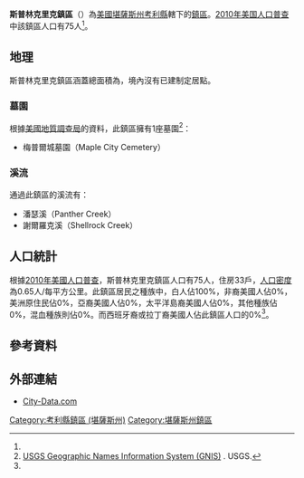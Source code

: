 {{noteTA
|G1=USState
}}
{{Infobox settlement
|official_name = 斯普林克里克鎮區
|native_name = Spring Creek Township
|settlement_type = 鎮區
|image_map = Map highlighting Spring Creek Township, Cowley County, Kansas.svg
|map_caption = 斯普林克里克鎮區在考利縣的位置
|coordinates_display = inline,title
|coordinates_region = US-KS
|subdivision_type = [[世界政區索引|國家]]
|subdivision_name = [[美国|美国]]
|subdivision_type1 = [[美國行政區劃|州]]
|subdivision_name1 = [[堪薩斯州|堪薩斯州]]
|subdivision_type2 = [[堪薩斯州行政區劃|縣]]
|subdivision_name2 = [[考利縣_(堪薩斯州)|考利縣]]
|area_total_km2 = 115.55
|area_land_km2 = 115.24
|area_water_km2 = 0.31
|area_total_sq_mi =
|area_land_sq_mi =
|area_water_sq_mi =
|area_water_percent = 0.27
|population_as_of = [[2010年美国人口普查|2010]]
|population_footnotes = <ref name="Census 2010">{{cite web| url=http://factfinder2.census.gov| title=Race, Hispanic or Latino, Age, and Housing Occupancy: 2010 Census Redistricting Data, Spring Creek township, Cowley County, Kansas| publisher=U.S. Census Bureau, American FactFinder 2| accessdate=2016-05-27| archive-date=2013-09-11| archive-url=https://web.archive.org/web/20130911234518/http://factfinder2.census.gov/| dead-url=no}}</ref>
|population_total = 75
|population_density_km2 = auto
|elevation_footnotes = 
|elevation_m = 411
|elevation_ft = 1348
|latd = 37
|latm = 04
|lats = 00
|latNS = N
|longd = 96
|longm = 46
|longs = 01
|longEW = W
|postal_code_type =
|postal_code = 
|blank_name = [[聯邦資料處理標準|FIPS代碼]]
|blank_info = 20-67400
|blank1_name = [[地名信息系统|GNIS編號]] 
|blank1_info = [http://geonames.usgs.gov/pls/gnispublic/f?p=gnispq:3:::NO::P3_FID:0469583 0469583]
|website = 
|footnotes = 
}}

'''斯普林克里克鎮區'''（{{lang-en|'''Spring Creek Township'''}}）為[[美國|美國]][[堪薩斯州|堪薩斯州]][[考利縣_(堪薩斯州)|考利縣]]轄下的[[行政鎮區|鎮區]]。[[2010年美国人口普查|2010年美国人口普查]]中該鎮區人口有75人<ref name="Census 2010"/>。

==地理==
斯普林克里克鎮區涵蓋總面積為{{convert|115.55|km2|sqmi}}，境內沒有已建制定居點。

===墓園===
根據[[美國地質調查局|美國地質調查局]]的資料，此鎮區擁有1座墓園<ref>[http://geonames.usgs.gov/domestic/index.html USGS Geographic Names Information System (GNIS)] {{Wayback|url=http://geonames.usgs.gov/domestic/index.html |date=20190428150204 }}. USGS.</ref>：
*梅普爾城墓園（Maple City Cemetery）

===溪流===
通過此鎮區的溪流有：
*潘瑟溪（Panther Creek）
*謝爾羅克溪（Shellrock Creek）

==人口統計==
根據[[2010年美國人口普查|2010年美國人口普查]]，斯普林克里克鎮區人口有75人，住房33戶，[[人口密度|人口密度]]為0.65人/每平方公里。此鎮區居民之種族中，白人佔100%，非裔美國人佔0%，美洲原住民佔0%，亞裔美國人佔0%，太平洋島裔美國人佔0%，其他種族佔0%，混血種族則佔0%。而西班牙裔或拉丁裔美國人佔此鎮區人口的0%<ref name="Census 2010"/>。

==參考資料==
{{reflist}}

==外部連結==
*[http://www.city-data.com/township/Spring-Creek-Cowley-KS.html City-Data.com] {{Wayback|url=http://www.city-data.com/township/Spring-Creek-Cowley-KS.html |date=20151009142445 }}

{{考利縣 (堪薩斯州)}}

{{DEFAULTSORT:Spring Creek}}
[[Category:考利縣鎮區_(堪薩斯州)|Category:考利縣鎮區 (堪薩斯州)]]
[[Category:堪薩斯州鎮區|Category:堪薩斯州鎮區]]